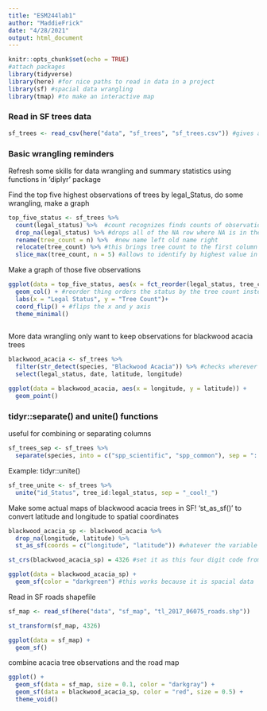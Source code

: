 ```yaml
---
title: "ESM244lab1"
author: "MaddieFrick"
date: "4/28/2021"
output: html_document
---
```


```r
knitr::opts_chunk$set(echo = TRUE)
#attach packages
library(tidyverse)
library(here) #for nice paths to read in data in a project
library(sf) #spacial data wrangling
library(tmap) #to make an interactive map
```

### Read in SF trees data 

```r
sf_trees <- read_csv(here("data", "sf_trees", "sf_trees.csv")) #gives a robust file path
```

### Basic wrangling reminders

Refresh some skills for data wrangling and summary statistics using functions in 'diplyr' package

Find the top five highest observations of trees by legal_Status, do some wrangling, make a graph

```r
top_five_status <- sf_trees %>% 
  count(legal_status) %>%  #count recognizes finds counts of observations based on one or more variables :groups (replacing group by), finds counts (replaces n), puts it in a table (replaces summarize)
  drop_na(legal_status) %>% #drops all of the NA row where NA is in the legal status row
  rename(tree_count = n) %>%  #new name left old name right
  relocate(tree_count) %>% #this brings tree count to the first column position
  slice_max(tree_count, n = 5) #allows to identify by highest value in a variable
```

Make a graph of those five observations

```r
ggplot(data = top_five_status, aes(x = fct_reorder(legal_status, tree_count), y = tree_count)) +
  geom_col() + #reorder thing orders the status by the tree count instead of alphabetical 
  labs(x = "Legal Status", y = "Tree Count")+
  coord_flip() + #flips the x and y axis
  theme_minimal()
 
```
More data wrangling
only want to keep observations for blackwood acacia trees
```r
blackwood_acacia <- sf_trees %>% 
  filter(str_detect(species, "Blackwood Acacia")) %>% #checks wherever this string shows up at all
  select(legal_status, date, latitude, longitude)

ggplot(data = blackwood_acacia, aes(x = longitude, y = latitude)) +
  geom_point()


```
### tidyr::separate() and unite() functions
useful for combining or separating columns

```r
sf_trees_sep <- sf_trees %>% 
  separate(species, into = c("spp_scientific", "spp_common"), sep = "::") #break it up into two columns

```

Example: tidyr::unite()
```r
sf_tree_unite <- sf_trees %>% 
  unite("id_Status", tree_id:legal_status, sep = "_cool!_")


```

Make some actual maps of blackwood acacia trees in SF!
'st_as_sf()' to convert latitude and longitude to spatial coordinates

```r
blackwood_acacia_sp <- blackwood_acacia %>% 
  drop_na(longitude, latitude) %>% 
  st_as_sf(coords = c("longitude", "latitude")) #whatever the variable names are storing the long and lat

st_crs(blackwood_acacia_sp) = 4326 #set it as this four digit code from the coordinate reference system

ggplot(data = blackwood_acacia_sp) +
  geom_sf(color = "darkgreen") #this works because it is spacial data

```
Read in SF roads shapefile 
```r
sf_map <- read_sf(here("data", "sf_map", "tl_2017_06075_roads.shp"))

st_transform(sf_map, 4326)

ggplot(data = sf_map) +
  geom_sf()
```
combine acacia tree observations and the road map
```r
ggplot() +
  geom_sf(data = sf_map, size = 0.1, color = "darkgray") +
  geom_sf(data = blackwood_acacia_sp, color = "red", size = 0.5) +
  theme_void()
```
